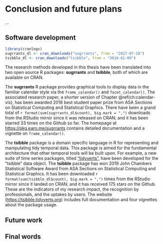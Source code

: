 # Conclusion and future plans {#ch:conclusion}

...

## Software development

```r
library(cranlogs)
sugrrants_dl <- cran_downloads("sugrrants", from = "2017-07-28")
tsibble_dl <- cran_downloads("tsibble", from = "2018-01-09")
```

The research methods developed in this thesis have been translated into two open source R packages: **sugrrants** and **tsibble**, both of which are available on CRAN.

The **sugrrants** R package provides graphical tools to display data in the familiar calendar style via the `frame_calendar()` and `facet_calendar()`. The associated research paper, a shorter version of Chapter \@ref(ch:calendar-vis), has been awarded 2018 best student paper prize from ASA Sections on Statistical Computing and Statistical Graphics. There have been a grand total of `r format(sum(sugrrants_dl$count), big.mark = ",")` downloads from the RStudio mirror since it was released on CRAN; and it has been starred 33 times on the Github so far. The homepage at <https://pkg.earo.me/sugrrants> contains detailed documentation and a vignette on `frame_calendar()`.

The **tsibble** package is a domain specific language in R for representing and manipulating tidy temporal data. This package is aimed for the fundamental architecture that other temporal tools will be built upon. For example, a new suite of time series packages, titled ["tidyverts"](https://github.com/tidyverts), have been developed for the "tsibble" data object. The **tsibble** package has won 2019 John Chambers Statistical Software Award from ASA Sections on Statistical Computing and Statistical Graphics. It has been downloaded `r format(sum(tsibble_dl$count), big.mark = ",")` times from the RStudio mirror since it landed on CRAN; and it has received 175 stars on the Github. These are the indicators of my research impact, the recognition by professionals, and the uptakes by users. The website (<https://tsibble.tidyverts.org>) includes full documentation and four vignettes about the package usage.

## Future work

## Final words
